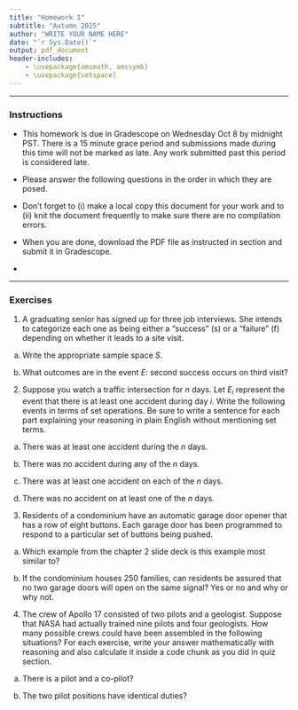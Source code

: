 ```yaml
---
title: "Homework 1"
subtitle: "Autumn 2025"
author: "WRITE YOUR NAME HERE"
date: "`r Sys.Date()`"
output: pdf_document
header-includes:
    - \usepackage{amsmath, amssymb}
    - \usepackage{setspace} 
---
```

\onehalfspacing

* * * 

### Instructions

- This homework is due in Gradescope on Wednesday Oct 8 by midnight PST. There is a 15 minute grace period and submissions made during this time will not be marked as late. Any work submitted past this period is considered late.  

- Please answer the following questions in the order in which they are posed. \textbf{Be sure to support your work and show your steps.}

- Don't forget to (i) make a local copy this document for your work and to (ii) knit the document frequently to make sure there are no compilation errors. 

- When you are done, download the PDF file as instructed in section and submit it in Gradescope. \textbf{Do not forget to tag your answers to every sub-part of every question. We will take off 10\% for every part that is not tagged}

- \textbf{Please read the acceptable policies for this class in CANVAS. In particular, you are NOT ALLOWED to consult external sources - AI, tutors, tutoring sites, internet - to complete any part of this work. Do not use notation or definitions or results we have not covered in this class. We will deduct points for this. }

* * *


### Exercises 

1. A graduating senior  has signed up for three job interviews. She intends to categorize each one as being
either a “success” (s) or a “failure” (f) depending on whether it leads to a site visit.

a. Write the appropriate sample space $S$.

b. What outcomes are in the event $E$: second success occurs on third visit?


2. Suppose you watch a traffic intersection for $n$ days. Let $E_i$ represent the event that there is at least one accident during day $i$. Write the following events in terms of set operations. Be sure to write a sentence for each part explaining your reasoning in plain English without mentioning set terms.

a. There was at least one accident during the $n$ days.

b. There was no accident during any of the $n$ days.

c. There was at least one accident on each of the $n$ days.

d. There was no accident on at least one of the $n$ days.



3. Residents of a condominium have an automatic
garage door opener that has a row of eight buttons. Each
garage door has been programmed to respond to a particular set of buttons being pushed. 

a. Which example from the chapter 2 slide deck is this example most similar to?

b.  If the condominium houses 250 families, can residents be assured that no two
garage doors will open on the same signal? Yes or no and why or why not.


    


4. The crew of Apollo 17 consisted of two pilots and a geologist. Suppose that NASA had actually trained nine pilots and four geologists. How many possible crews could have been assembled in the following situations? 
For each exercise, write your answer mathematically with reasoning and also calculate it inside a code chunk as you did in quiz section.


a. There is a pilot and a co-pilot? 
 

b. The two pilot positions have identical duties?
